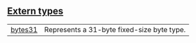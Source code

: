 
## [Extern types](./core-bytes_31-extern_types)

| | |
|:---|:---|
| [bytes31](./core-bytes_31-bytes31) | Represents a 31-byte fixed-size byte type. |
